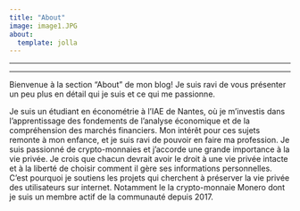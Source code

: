 ```yaml
---
title: "About"
image: image1.JPG
about:
  template: jolla
---
```


------------------------------------------------------------------------

------------------------------------------------------------------------

Bienvenue à la section "About" de mon blog! Je suis ravi de vous présenter un peu plus en détail qui je suis et ce qui me passionne.

Je suis un étudiant en économétrie à l'IAE de Nantes, où je m'investis dans l'apprentissage des fondements de l'analyse économique et de la compréhension des marchés financiers. Mon intérêt pour ces sujets remonte à mon enfance, et je suis ravi de pouvoir en faire ma profession. Je suis passionné de crypto-monnaies et j'accorde une grande importance à la vie privée. Je crois que chacun devrait avoir le droit à une vie privée intacte et à la liberté de choisir comment il gère ses informations personnelles. C'est pourquoi je soutiens les projets qui cherchent à préserver la vie privée des utilisateurs sur internet. Notamment le la crypto-monnaie Monero dont je suis un membre actif de la communauté depuis 2017.
